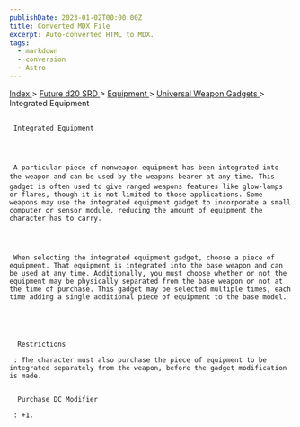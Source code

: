 ```yaml
---
publishDate: 2023-01-02T00:00:00Z
title: Converted MDX File
excerpt: Auto-converted HTML to MDX.
tags:
  - markdown
  - conversion
  - Astro
---
```







[
      Index
     ](-index)
     >
     [
      Future d20 SRD
     ](future-d20-srd-index)
     >
     [
      Equipment
     ](future-d20-srd-equipment-index)
     >
     [
      Universal Weapon Gadgets
     ](future-d20-srd-equipment-gadgets-universal-weapons-index)
     > Integrated Equipment
    





## 
     Integrated Equipment
    



     A particular piece of nonweapon equipment has been integrated into the weapon and can be used by the weapons bearer at any time. This gadget is often used to give ranged weapons features like glow-lamps or flares, though it is not limited to those applications. Some weapons may use the integrated equipment gadget to incorporate a small computer or sensor module, reducing the amount of equipment the character has to carry.
    



     When selecting the integrated equipment gadget, choose a piece of equipment. That equipment is integrated into the base weapon and can be used at any time. Additionally, you must choose whether or not the equipment may be physically separated from the base weapon or not at the time of purchase. This gadget may be selected multiple times, each time adding a single additional piece of equipment to the base model.
    




      Restrictions
     
     : The character must also purchase the piece of equipment to be integrated separately from the weapon, before the gadget modification is made.
     

      Purchase DC Modifier
     
     : +1.
    




